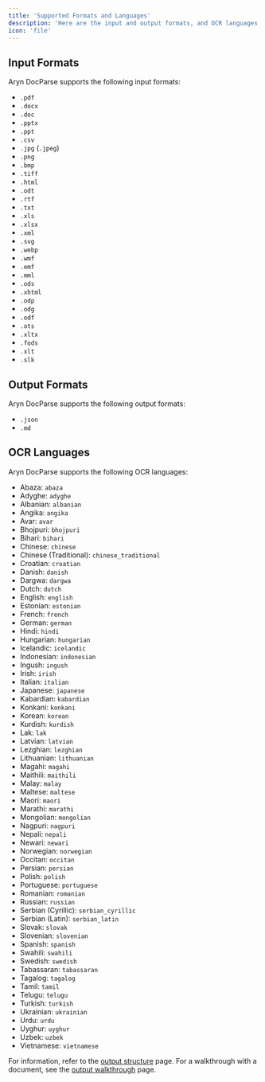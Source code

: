 ```yaml
---
title: 'Supported Formats and Languages'
description: 'Here are the input and output formats, and OCR languages supported by Aryn DocParse'
icon: 'file'
---
```


## Input Formats

Aryn DocParse supports the following input formats:

- `.pdf`
- `.docx`
- `.doc`
- `.pptx`
- `.ppt`
- `.csv`
- `.jpg` (`.jpeg`)
- `.png`
- `.bmp`
- `.tiff`
- `.html`
- `.odt`
- `.rtf`
- `.txt`
- `.xls`
- `.xlsx`
- `.xml`
- `.svg`
- `.webp`
- `.wmf`
- `.emf`
- `.mml`
- `.ods`
- `.xhtml`
- `.odp`
- `.odg`
- `.odf`
- `.ots`
- `.xltx`
- `.fods`
- `.xlt`
- `.slk`

## Output Formats

Aryn DocParse supports the following output formats:

- `.json`
- `.md`

## OCR Languages

Aryn DocParse supports the following OCR languages:

- Abaza: `abaza`
- Adyghe: `adyghe`
- Albanian: `albanian`
- Angika: `angika`
- Avar: `avar`
- Bhojpuri: `bhojpuri`
- Bihari: `bihari`
- Chinese: `chinese`
- Chinese (Traditional): `chinese_traditional`
- Croatian: `croatian`
- Danish: `danish`
- Dargwa: `dargwa`
- Dutch: `dutch`
- English: `english`
- Estonian: `estonian`
- French: `french`
- German: `german`
- Hindi: `hindi`
- Hungarian: `hungarian`
- Icelandic: `icelandic`
- Indonesian: `indonesian`
- Ingush: `ingush`
- Irish: `irish`
- Italian: `italian`
- Japanese: `japanese`
- Kabardian: `kabardian`
- Konkani: `konkani`
- Korean: `korean`
- Kurdish: `kurdish`
- Lak: `lak`
- Latvian: `latvian`
- Lezghian: `lezghian`
- Lithuanian: `lithuanian`
- Magahi: `magahi`
- Maithili: `maithili`
- Malay: `malay`
- Maltese: `maltese`
- Maori: `maori`
- Marathi: `marathi`
- Mongolian: `mongolian`
- Nagpuri: `nagpuri`
- Nepali: `nepali`
- Newari: `newari`
- Norwegian: `norwegian`
- Occitan: `occitan`
- Persian: `persian`
- Polish: `polish`
- Portuguese: `portuguese`
- Romanian: `romanian`
- Russian: `russian`
- Serbian (Cyrillic): `serbian_cyrillic`
- Serbian (Latin): `serbian_latin`
- Slovak: `slovak`
- Slovenian: `slovenian`
- Spanish: `spanish`
- Swahili: `swahili`
- Swedish: `swedish`
- Tabassaran: `tabassaran`
- Tagalog: `tagalog`
- Tamil: `tamil`
- Telugu: `telugu`
- Turkish: `turkish`
- Ukrainian: `ukrainian`
- Urdu: `urdu`
- Uyghur: `uyghur`
- Uzbek: `uzbek`
- Vietnamese: `vietnamese`

For information, refer to the [output structure](./output_structure) page. For a walkthrough with a document, see the [output walkthrough](./output_walkthrough) page.